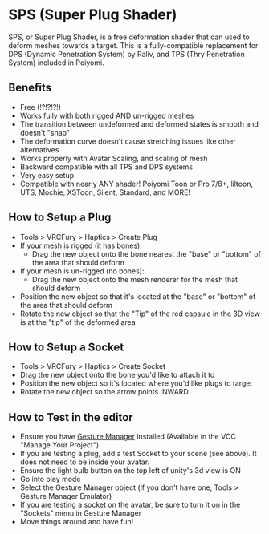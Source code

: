 # SPS (Super Plug Shader)

SPS, or Super Plug Shader, is a free deformation shader that can used to deform meshes towards a target. This is a
fully-compatible replacement for DPS (Dynamic Penetration System) by Raliv, and TPS (Thry Penetration System) included
in Poiyomi.

## Benefits

* Free (!?!?!?!)
* Works fully with both rigged AND un-rigged meshes
* The transition between undeformed and deformed states is smooth and doesn't "snap"
* The deformation curve doesn't cause stretching issues like other alternatives
* Works properly with Avatar Scaling, and scaling of mesh
* Backward compatible with all TPS and DPS systems
* Very easy setup
* Compatible with nearly ANY shader! Poiyomi Toon or Pro 7/8+, liltoon, UTS, Mochie, XSToon, Silent, Standard, and MORE!


## How to Setup a Plug

* Tools > VRCFury > Haptics > Create Plug
* If your mesh is rigged (it has bones):
  * Drag the new object onto the bone nearest the "base" or "bottom" of the area that should deform
* If your mesh is un-rigged (no bones):
  * Drag the new object onto the mesh renderer for the mesh that should deform
* Position the new object so that it's located at the "base" or "bottom" of the area that should deform
* Rotate the new object so that the "Tip" of the red capsule in the 3D view is at the "tip" of the deformed area

## How to Setup a Socket

* Tools > VRCFury > Haptics > Create Socket
* Drag the new object onto the bone you'd like to attach it to
* Position the new object so it's located where you'd like plugs to target
* Rotate the new object so the arrow points INWARD

## How to Test in the editor

* Ensure you have [Gesture Manager](https://github.com/BlackStartx/VRC-Gesture-Manager) installed (Available in the VCC "Manage Your Project")
* If you are testing a plug, add a test Socket to your scene (see above). It does not need to be inside your avatar.
* Ensure the light bulb button on the top left of unity's 3d view is ON
* Go into play mode
* Select the Gesture Manager object (if you don't have one, Tools > Gesture Manager Emulator)
* If you are testing a socket on the avatar, be sure to turn it on in the "Sockets" menu in Gesture Manager
* Move things around and have fun!
